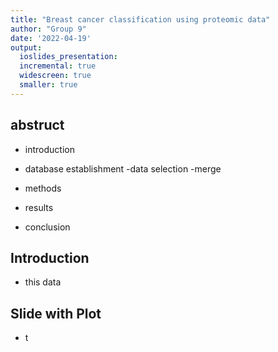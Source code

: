 ```yaml
---
title: "Breast cancer classification using proteomic data"
author: "Group 9"
date: '2022-04-19'
output:
  ioslides_presentation:
  incremental: true
  widescreen: true
  smaller: true
---
```



## abstruct

- introduction
- database establishment
  -data selection
  -merge
  
- methods  
- results
- conclusion

## Introduction
- this data 




## Slide with Plot
- t
